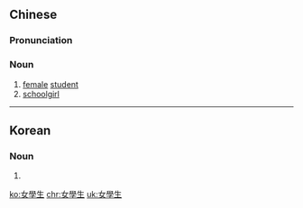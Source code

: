 {{also|女学生}}
==Chinese==
{{zh-forms|s=女学生|type=12}}

===Pronunciation===
{{zh-pron
|m=nǚxuéshēng
|c=neoi5 hok6 saang1
|mn=lí-ha̍k-seng
|cat=n
}}

===Noun===
{{zh-noun}}

# [[female]] [[student]]
# [[schoolgirl]]

----

==Korean==
{{ko-hanjatab}}

===Noun===
{{ko-noun|hj|hangeul=여학생}}

# {{hanja form of|여학생|[[female]] [[student]]; [[schoolgirl]]}}

[[ko:女學生]]
[[chr:女學生]]
[[uk:女學生]]